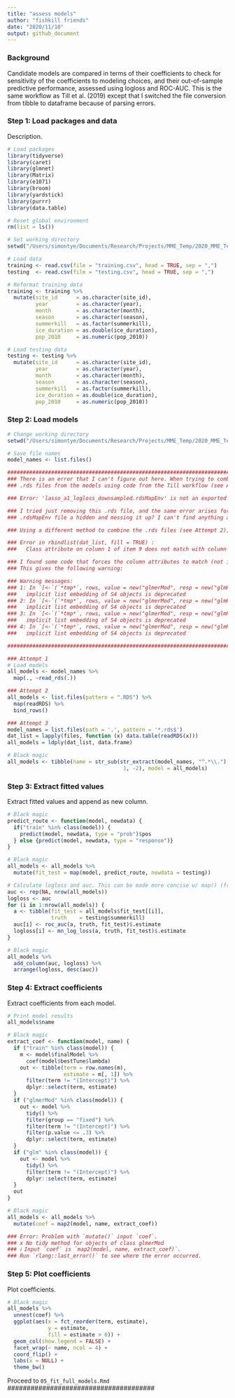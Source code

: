 ```yaml
---
title: "assess models"
author: "fishkill friends"
date: "2020/11/10"
output: github_document
---
```


### Background

Candidate models are compared in terms of their coefficients to check for sensitivity of the coefficients to modeling choices, and their out-of-sample predictive performance, assessed using logloss and ROC-AUC. This is the same workflow as Till et al. (2019) except that I switched the file conversion from tibble to dataframe because of parsing errors.

### Step 1: Load packages and data

Description.

```{r: Load packages and data}
# Load packages
library(tidyverse)
library(caret)
library(glmnet)
library(Matrix)
library(e1071)
library(broom)
library(yardstick)
library(purrr)
library(data.table)

# Reset global environment
rm(list = ls())

# Set working directory
setwd("/Users/simontye/Documents/Research/Projects/MME_Temp/2020_MME_Temp/data/models")

# Load data
training <- read.csv(file = "training.csv", head = TRUE, sep = ",")
testing  <- read.csv(file = "testing.csv", head = TRUE, sep = ",")

# Reformat training data
training <- training %>%
  mutate(site_id      = as.character(site_id),
         year         = as.character(year),
         month        = as.character(month),
         season       = as.character(season),
         summerkill   = as.factor(summerkill),
         ice_duration = as.double(ice_duration),
         pop_2010     = as.numeric(pop_2010))

# Load testing data
testing <- testing %>%
  mutate(site_id      = as.character(site_id),
         year         = as.character(year),
         month        = as.character(month),
         season       = as.character(season),
         summerkill   = as.factor(summerkill),
         ice_duration = as.double(ice_duration),
         pop_2010     = as.numeric(pop_2010))
```

### Step 2: Load models

```{r: Load models}
# Change working directory
setwd("/Users/simontye/Documents/Research/Projects/MME_Temp/2020_MME_Temp/data/models/assessment") 

# Save file names
model_names <- list.files()

##########################################################################################
### There is an error that I can't figure out here. When trying to combine all of the
### .rds files from the models using code from the Till workflow (see Attempt 1), it gives this message:

### Error: 'lasso_a1_logloss_downsampled.rdsMapEnv' is not an exported object from 'namespace:maps'

### I tried just removing this .rds file, and the same error arises for each file. Is the
### .rdsMapEnv file a hidden and messing it up? I can't find anything about this online

### Using a different method to combine the .rds files (see Attempt 2), I ran into this message:

### Error in rbindlist(dat_list, fill = TRUE) : 
###   Class attribute on column 1 of item 9 does not match with column 1 of item 1.

### I found some code that forces the column attributes to match (not ideal; see Attempt 3).
### This gives the following warning:

### Warning messages:
### 1: In `[<-`(`*tmp*`, rows, value = new("glmerMod", resp = new("glmResp",  :
###   implicit list embedding of S4 objects is deprecated
### 2: In `[<-`(`*tmp*`, rows, value = new("glmerMod", resp = new("glmResp",  :
###   implicit list embedding of S4 objects is deprecated
### 3: In `[<-`(`*tmp*`, rows, value = new("glmerMod", resp = new("glmResp",  :
###   implicit list embedding of S4 objects is deprecated
### 4: In `[<-`(`*tmp*`, rows, value = new("glmerMod", resp = new("glmResp",  :
###   implicit list embedding of S4 objects is deprecated

##########################################################################################

### Attempt 1
# Load models
all_models <- model_names %>%
  map(., ~read_rds(.))

### Attempt 2
all_models <- list.files(pattern = ".RDS") %>%
  map(readRDS) %>% 
  bind_rows()

### Attempt 3
model_names = list.files(path = '.', pattern = '*.rds$')
dat_list = lapply(files, function (x) data.table(readRDS(x)))
all_models = ldply(dat_list, data.frame)

# Black magic
all_models <- tibble(name = str_sub(str_extract(model_names, "^.*\\."), 
                                     1, -2), model = all_models)
```

### Step 3: Extract fitted values

Extract fitted values and append as new column.

```{r: Extract fitted values}
# Black magic
predict_route <- function(model, newdata) {
  if("train" %in% class(model)) {
    predict(model, newdata, type = "prob")$pos
  } else {predict(model, newdata, type = "response")}
}

# Black magic
all_models <- all_models %>%
  mutate(fit_test = map(model, predict_route, newdata = testing))

# Calculate logloss and auc. This can be made more concise w/ map() (from Till)
auc <- rep(NA, nrow(all_models))
logloss <- auc
for (i in 1:nrow(all_models)) {
  a <- tibble(fit_test = all_models$fit_test[[i]],
              truth    = testing$summerkill)
  auc[i] <- roc_auc(a, truth, fit_test)$.estimate
  logloss[i] <- mn_log_loss(a, truth, fit_test)$.estimate
}

# Black magic
all_models %>%
  add_column(auc, logloss) %>%
  arrange(logloss, desc(auc))
```

### Step 4: Extract coefficients

Extract coefficients from each model.

```{r: Extract coefficients}
# Print model results
all_models$name

# Black magic
extract_coef <- function(model, name) {
  if ("train" %in% class(model)) {
    m <- model$finalModel %>%
      coef(model$bestTune$lambda)
    out <- tibble(term = row.names(m),
                  estimate = m[, 1]) %>%
      filter(term != "(Intercept)") %>%
      dplyr::select(term, estimate)
  }
  if ("glmerMod" %in% class(model)) {
    out <- model %>%
      tidy() %>%
      filter(group == "fixed") %>%
      filter(term != "(Intercept)") %>%
      filter(p.value <= .3) %>%
      dplyr::select(term, estimate)
  }
  if ("glm" %in% class(model)) {
    out <- model %>%
      tidy() %>%
      filter(term != "(Intercept)") %>%
      dplyr::select(term, estimate)
  }
  out
}

# Black magic
all_models <- all_models %>%
  mutate(coef = map2(model, name, extract_coef))

### Error: Problem with `mutate()` input `coef`.
### x No tidy method for objects of class glmerMod
### ℹ Input `coef` is `map2(model, name, extract_coef)`.
### Run `rlang::last_error()` to see where the error occurred.
```

### Step 5: Plot coefficients

Plot coefficients.

```{r: Plot coefficients}
# Black magic
all_models %>%
  unnest(coef) %>%
  ggplot(aes(x = fct_reorder(term, estimate), 
             y = estimate, 
             fill = estimate > 0)) +
  geom_col(show.legend = FALSE) +
  facet_wrap(~ name, ncol = 4) +
  coord_flip() +
  labs(x = NULL) +
  theme_bw()
```

######################################
Proceed to `05_fit_full_models.Rmd`
######################################
